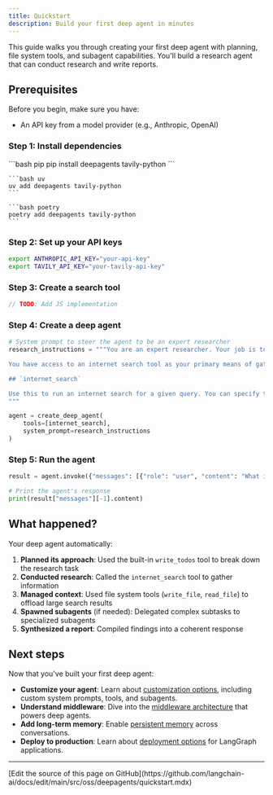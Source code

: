 ```yaml
---
title: Quickstart
description: Build your first deep agent in minutes
---
```


This guide walks you through creating your first deep agent with planning, file system tools, and subagent capabilities. You'll build a research agent that can conduct research and write reports.

## Prerequisites

Before you begin, make sure you have:
- An API key from a model provider (e.g., Anthropic, OpenAI)


### Step 1: Install dependencies

<CodeGroup>
    ```bash pip
    pip install deepagents tavily-python
    ```

    ```bash uv
    uv add deepagents tavily-python
    ```

    ```bash poetry
    poetry add deepagents tavily-python
    ```
</CodeGroup>

### Step 2: Set up your API keys

```bash
export ANTHROPIC_API_KEY="your-api-key"
export TAVILY_API_KEY="your-tavily-api-key"
```

### Step 3: Create a search tool



```typescript
// TODO: Add JS implementation
```


### Step 4: Create a deep agent

```python
# System prompt to steer the agent to be an expert researcher
research_instructions = """You are an expert researcher. Your job is to conduct thorough research and then write a polished report.

You have access to an internet search tool as your primary means of gathering information.

## `internet_search`

Use this to run an internet search for a given query. You can specify the max number of results to return, the topic, and whether raw content should be included.
"""

agent = create_deep_agent(
    tools=[internet_search],
    system_prompt=research_instructions
)
```

### Step 5: Run the agent

```python
result = agent.invoke({"messages": [{"role": "user", "content": "What is langgraph?"}]})

# Print the agent's response
print(result["messages"][-1].content)
```

## What happened?

Your deep agent automatically:

1. **Planned its approach**: Used the built-in `write_todos` tool to break down the research task
2. **Conducted research**: Called the `internet_search` tool to gather information
3. **Managed context**: Used file system tools (`write_file`, `read_file`) to offload large search results
4. **Spawned subagents** (if needed): Delegated complex subtasks to specialized subagents
5. **Synthesized a report**: Compiled findings into a coherent response

## Next steps

Now that you've built your first deep agent:

- **Customize your agent**: Learn about [customization options](/oss/javascript/deepagents/customization), including custom system prompts, tools, and subagents.
- **Understand middleware**: Dive into the [middleware architecture](/oss/javascript/deepagents/middleware) that powers deep agents.
- **Add long-term memory**: Enable [persistent memory](/oss/javascript/deepagents/long-term-memory) across conversations.
- **Deploy to production**: Learn about [deployment options](/oss/javascript/langgraph/deploy) for LangGraph applications.

---

<Callout icon="pen-to-square" iconType="regular">
  [Edit the source of this page on GitHub](https://github.com/langchain-ai/docs/edit/main/src/oss/deepagents/quickstart.mdx)
</Callout>
